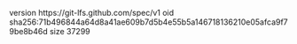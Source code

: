 version https://git-lfs.github.com/spec/v1
oid sha256:71b496844a64d8a41ae609b7d5b4e55b5a146718136210e05afca9f79be8b46d
size 37299
